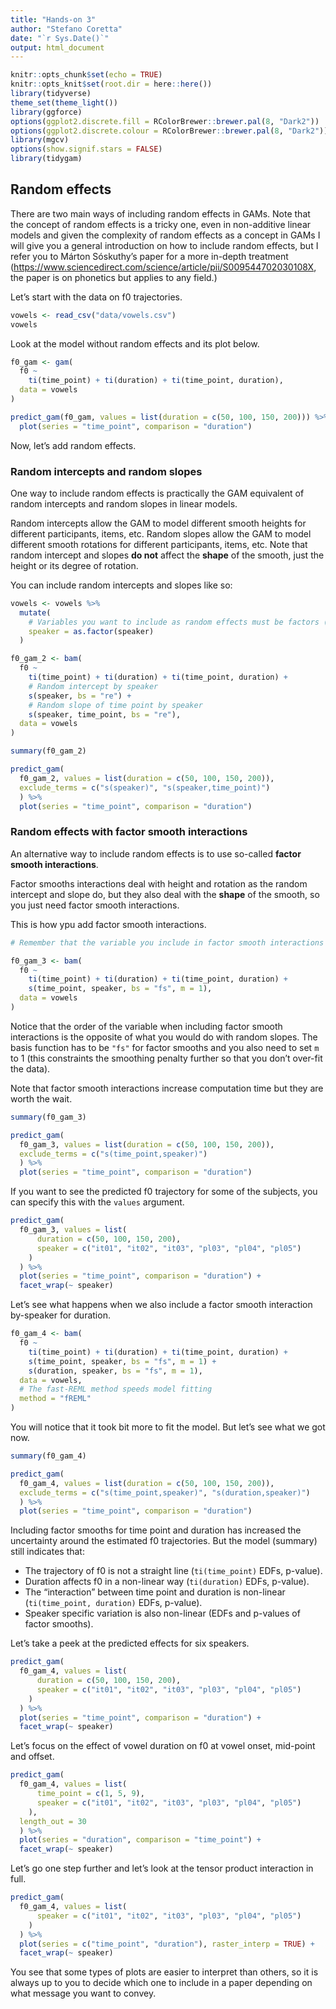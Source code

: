 ```yaml
---
title: "Hands-on 3"
author: "Stefano Coretta"
date: "`r Sys.Date()`"
output: html_document
---
```


```r
knitr::opts_chunk$set(echo = TRUE)
knitr::opts_knit$set(root.dir = here::here())
library(tidyverse)
theme_set(theme_light())
library(ggforce)
options(ggplot2.discrete.fill = RColorBrewer::brewer.pal(8, "Dark2"))
options(ggplot2.discrete.colour = RColorBrewer::brewer.pal(8, "Dark2"))
library(mgcv)
options(show.signif.stars = FALSE)
library(tidygam)
```

## Random effects

There are two main ways of including random effects in GAMs. Note that the concept of random effects is a tricky one, even in non-additive linear models and given the complexity of random effects as a concept in GAMs I will give you a general introduction on how to include random effects, but I refer you to Márton Sóskuthy's paper for a more in-depth treatment (<https://www.sciencedirect.com/science/article/pii/S009544702030108X>, the paper is on phonetics but applies to any field.)

Let's start with the data on f0 trajectories.

```r
vowels <- read_csv("data/vowels.csv")
vowels
```

Look at the model without random effects and its plot below.

```r
f0_gam <- gam(
  f0 ~ 
    ti(time_point) + ti(duration) + ti(time_point, duration),
  data = vowels
)
```

```r
predict_gam(f0_gam, values = list(duration = c(50, 100, 150, 200))) %>%
  plot(series = "time_point", comparison = "duration")
```

Now, let's add random effects.

### Random intercepts and random slopes

One way to include random effects is practically the GAM equivalent of random intercepts and random slopes in linear models.

Random intercepts allow the GAM to model different smooth heights for different participants, items, etc.
Random slopes allow the GAM to model different smooth rotations for different participants, items, etc.
Note that random intercept and slopes **do not** affect the **shape** of the smooth, just the height or its degree of rotation.

You can include random intercepts and slopes like so:

```r
vowels <- vowels %>%
  mutate(
    # Variables you want to include as random effects must be factors (no need for them to be ordered).
    speaker = as.factor(speaker)
  )

f0_gam_2 <- bam(
  f0 ~ 
    ti(time_point) + ti(duration) + ti(time_point, duration) +
    # Random intercept by speaker
    s(speaker, bs = "re") +
    # Random slope of time point by speaker
    s(speaker, time_point, bs = "re"),
  data = vowels
)
```

```r
summary(f0_gam_2)
```

```r
predict_gam(
  f0_gam_2, values = list(duration = c(50, 100, 150, 200)),
  exclude_terms = c("s(speaker)", "s(speaker,time_point)")
  ) %>%
  plot(series = "time_point", comparison = "duration")
```

### Random effects with factor smooth interactions

An alternative way to include random effects is to use so-called **factor smooth interactions**.

Factor smooths interactions deal with height and rotation as the random intercept and slope do, but they also deal with the **shape** of the smooth, so you just need factor smooth interactions.

This is how ypu add factor smooth interactions.

```r
# Remember that the variable you include in factor smooth interactions has to be a factor.

f0_gam_3 <- bam(
  f0 ~ 
    ti(time_point) + ti(duration) + ti(time_point, duration) +
    s(time_point, speaker, bs = "fs", m = 1),
  data = vowels
)
```

Notice that the order of the variable when including factor smooth interactions is the opposite of what you would do with random slopes. The basis function has to be `"fs"` for factor smooths and you also need to set `m` to 1 (this constraints the smoothing penalty further so that you don't over-fit the data).

Note that factor smooth interactions increase computation time but they are worth the wait.

```r
summary(f0_gam_3)
```

```r
predict_gam(
  f0_gam_3, values = list(duration = c(50, 100, 150, 200)),
  exclude_terms = c("s(time_point,speaker)")
  ) %>%
  plot(series = "time_point", comparison = "duration")
```

If you want to see the predicted f0 trajectory for some of the subjects, you can specify this with the `values` argument.

```r
predict_gam(
  f0_gam_3, values = list(
      duration = c(50, 100, 150, 200),
      speaker = c("it01", "it02", "it03", "pl03", "pl04", "pl05")
    )
  ) %>%
  plot(series = "time_point", comparison = "duration") +
  facet_wrap(~ speaker)
```
Let's see what happens when we also include a factor smooth interaction by-speaker for duration.

```r
f0_gam_4 <- bam(
  f0 ~ 
    ti(time_point) + ti(duration) + ti(time_point, duration) +
    s(time_point, speaker, bs = "fs", m = 1) +
    s(duration, speaker, bs = "fs", m = 1),
  data = vowels,
  # The fast-REML method speeds model fitting
  method = "fREML"
)
```

You will notice that it took bit more to fit the model. But let's see what we got now.

```r
summary(f0_gam_4)
```



```r
predict_gam(
  f0_gam_4, values = list(duration = c(50, 100, 150, 200)),
  exclude_terms = c("s(time_point,speaker)", "s(duration,speaker)")
  ) %>%
  plot(series = "time_point", comparison = "duration")
```

Including factor smooths for time point and duration has increased the uncertainty around the estimated f0 trajectories. But the model (summary) still indicates that:

- The trajectory of f0 is not a straight line (`ti(time_point)` EDFs, p-value).
- Duration affects f0 in a non-linear way (`ti(duration)` EDFs, p-value).
- The "interaction" between time point and duration is non-linear (`ti(time_point, duration)` EDFs, p-value).
- Speaker specific variation is also non-linear (EDFs and p-values of factor smooths).

Let's take a peek at the predicted effects for six speakers.

```r
predict_gam(
  f0_gam_4, values = list(
      duration = c(50, 100, 150, 200),
      speaker = c("it01", "it02", "it03", "pl03", "pl04", "pl05")
    )
  ) %>%
  plot(series = "time_point", comparison = "duration") +
  facet_wrap(~ speaker)
```

Let's focus on the effect of vowel duration on f0 at vowel onset, mid-point and offset.

```r
predict_gam(
  f0_gam_4, values = list(
      time_point = c(1, 5, 9),
      speaker = c("it01", "it02", "it03", "pl03", "pl04", "pl05")
    ),
  length_out = 30
  ) %>%
  plot(series = "duration", comparison = "time_point") +
  facet_wrap(~ speaker)
```

Let's go one step further and let's look at the tensor product interaction in full.

```r
predict_gam(
  f0_gam_4, values = list(
      speaker = c("it01", "it02", "it03", "pl03", "pl04", "pl05")
    )
  ) %>%
  plot(series = c("time_point", "duration"), raster_interp = TRUE) +
  facet_wrap(~ speaker)
```

You see that some types of plots are easier to interpret than others, so it is always up to you to decide which one to include in a paper depending on what message you want to convey.
